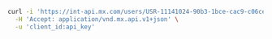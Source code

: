 ```bash Request
curl -i 'https://int-api.mx.com/users/USR-11141024-90b3-1bce-cac9-c06ced52ab4c/members/MBR-3bdc7d6b-efd4-1497-a0af-b23501cf9bd0/account_owners' \
  -H 'Accept: application/vnd.mx.api.v1+json' \
  -u 'client_id:api_key'
```
